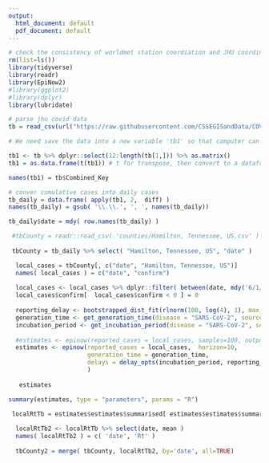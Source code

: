 ```yaml
---
output:
  html_document: default
  pdf_document: default
---
```



```r
# check the consistency of worldmet station coordiation and JHU coordinates
rm(list=ls())
library(tidyverse)
library(readr)
library(EpiNow2)
#library(ggplot2)
#library(dplyr)
library(lubridate)
```


```r
# parse jhu covid data 
tb = read_csv(url("https://raw.githubusercontent.com/CSSEGISandData/COVID-19/master/csse_covid_19_data/csse_covid_19_time_series/time_series_covid19_confirmed_US.csv"))

# We need save the data into a new variable 'tb1' so that computer can remember it

tb1 <- tb %>% dplyr::select(12:length(tb[1,])) %>% as.matrix()
tb1 = as.data.frame(t(tb1)) # t for transpose, then convert to a dataframe

names(tb1) = tb$Combined_Key
```


```r

# conver cumulative cases into daily cases
tb_daily = data.frame( apply(tb1, 2,  diff) ) 
names(tb_daily) = gsub( '\\.\\.', ', ', names(tb_daily))

tb_daily$date = mdy( row.names(tb_daily) )
```



```r
 #tbCounty = readr::read_csv( 'counties/Hamilton, Tennessee, US.csv' )
 
 tbCounty = tb_daily %>% select( "Hamilton, Tennessee, US", "date" )
```


```r
  local_cases = tbCounty[, c("date", "Hamilton, Tennessee, US")]
  names( local_cases ) = c("date", "confirm")
  
  local_cases <- local_cases %>% dplyr::filter( between(date, mdy('6/1/2020'), mdy('1/19/2021')))
  local_cases$confirm[  local_cases$confirm < 0 ] = 0
  
  reporting_delay <- bootstrapped_dist_fit(rlnorm(100, log(4), 1), max_value = 30)
  generation_time <- get_generation_time(disease = "SARS-CoV-2", source = "ganyani")
  incubation_period <- get_incubation_period(disease = "SARS-CoV-2", source = "lauer")
  
  #estimates <- epinow(reported_cases = local_cases, samples=100, output='samples',
  estimates <- epinow(reported_cases = local_cases,  horizon=10,
                      generation_time = generation_time,
                      delays = delay_opts(incubation_period, reporting_delay)
                      )
  
   estimates 
```

```r
summary(estimates, type = "parameters", params = "R")
```

```r

 localRtTb = estimates$estimates$summarised[ estimates$estimates$summarised$variable=='R' , all=TRUE]
  
  localRtTb2 <- localRtTb %>% select(date, mean )
  names( localRtTb2 ) = c( 'date', 'Rt' )
  
  tbCounty2 = merge( tbCounty, localRtTb2, by='date', all=TRUE)
  
```


  
 
